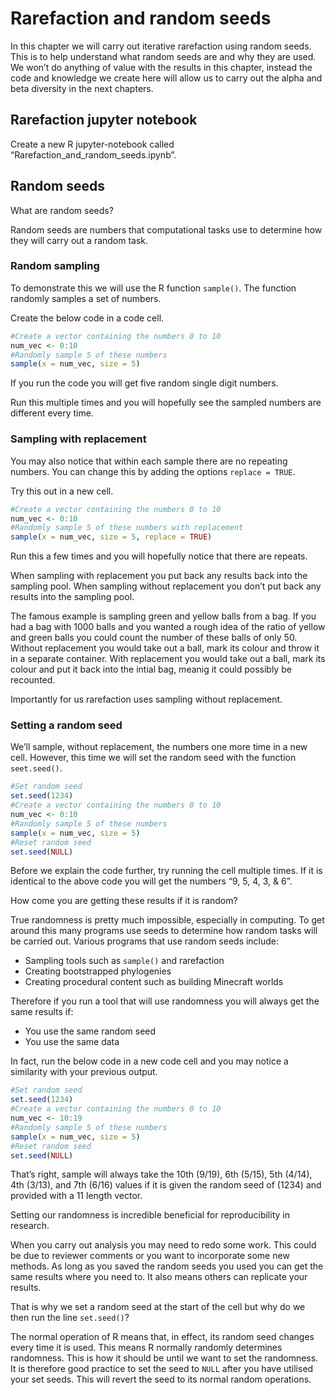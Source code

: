 # Rarefaction and random seeds {#rarefaction_randomw_seeds_chap}

In this chapter we will carry out iterative rarefaction using random seeds.
This is to help understand what random seeds are and why they are used.
We won't do anything of value with the results in this chapter, instead the code and knowledge we create here will allow us to carry out the alpha and beta diversity in the next chapters.

## Rarefaction jupyter notebook

Create a new R jupyter-notebook called "Rarefaction_and_random_seeds.ipynb".

## Random seeds

What are random seeds?

Random seeds are numbers that computational tasks use to determine how they will carry out a random task.

### Random sampling

To demonstrate this we will use the R function `sample()`. 
The function randomly samples a set of numbers.

Create the below code in a code cell.

```R
#Create a vector containing the numbers 0 to 10
num_vec <- 0:10
#Randomly sample 5 of these numbers
sample(x = num_vec, size = 5)
```

If you run the code you will get five random single digit numbers.

Run this multiple times and you will hopefully see the sampled numbers are different every time.

### Sampling with replacement

You may also notice that within each sample there are no repeating numbers.
You can change this by adding the options `replace = TRUE`.

Try this out in a new cell.

```R
#Create a vector containing the numbers 0 to 10
num_vec <- 0:10
#Randomly sample 5 of these numbers with replacement
sample(x = num_vec, size = 5, replace = TRUE)
```

Run this a few times and you will hopefully notice that there are repeats.

When sampling with replacement you put back any results back into the sampling pool.
When sampling without replacement you don't put back any results into the sampling pool.

The famous example is sampling green and yellow balls from a bag.
If you had a bag with 1000 balls and you wanted a rough idea of the ratio of yellow and green balls you could count the number of these balls of only 50.
Without replacement you would take out a ball, mark its colour and throw it in a separate container.
With replacement you would take out a ball, mark its colour and put it back into the intial bag, meanig it could possibly be recounted.

Importantly for us rarefaction uses sampling without replacement.

### Setting a random seed

We'll sample, without replacement, the numbers one more time in a new cell.
However, this time we will set the random seed with the function `seet.seed()`.

```R
#Set random seed
set.seed(1234)
#Create a vector containing the numbers 0 to 10
num_vec <- 0:10
#Randomly sample 5 of these numbers
sample(x = num_vec, size = 5)
#Reset random seed
set.seed(NULL)
```

Before we explain the code further, try running the cell multiple times.
If it is identical to the above code you will get the numbers "9, 5, 4, 3, & 6".

How come you are getting these results if it is random?

True randomness is pretty much impossible, especially in computing.
To get around this many programs use seeds to determine how random tasks will be carried out.
Various programs that use random seeds include:

- Sampling tools such as `sample()` and rarefaction
- Creating bootstrapped phylogenies
- Creating procedural content such as building Minecraft worlds

Therefore if you run a tool that will use randomness you will always get the same results if:

- You use the same random seed
- You use the same data

In fact, run the below code in a new code cell and you may notice a similarity with your previous output.

```R
#Set random seed
set.seed(1234)
#Create a vector containing the numbers 0 to 10
num_vec <- 10:19
#Randomly sample 5 of these numbers
sample(x = num_vec, size = 5)
#Reset random seed
set.seed(NULL)
```

That's right, sample will always take the 10th (9/19), 6th (5/15), 5th (4/14), 4th (3/13), and 7th (6/16) values if it is given the random seed of (1234) and provided with a 11 length vector.

Setting our randomness is incredible beneficial for reproducibility in research.

When you carry out analysis you may need to redo some work. 
This could be due to reviewer comments or you want to incorporate some new methods.
As long as you saved the random seeds you used you can get the same results where you need to.
It also means others can replicate your results.

That is why we set a random seed at the start of the cell but why do we then run the line `set.seed()`?

The normal operation of R means that, in effect, its random seed changes every time it is used.
This means R normally randomly determines randomness.
This is how it should be until we want to set the randomness.
It is therefore good practice to set the seed to `NULL` after you have utilised your set seeds.
This will revert the seed to its normal random operations.

